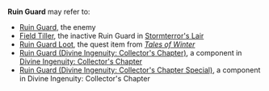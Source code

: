 {{Disambiguation}}
'''Ruin Guard''' may refer to:
* [[Ruin Guard]], the enemy
* [[Field Tiller]], the inactive Ruin Guard in [[Stormterror's Lair]]
* [[Ruin Guard Loot]], the quest item from ''[[Tales of Winter]]''
* [[Ruin Guard (Divine Ingenuity: Collector's Chapter)]], a component in [[Divine Ingenuity: Collector's Chapter]]
* [[Ruin Guard (Divine Ingenuity: Collector's Chapter Special)]], a component in Divine Ingenuity: Collector's Chapter